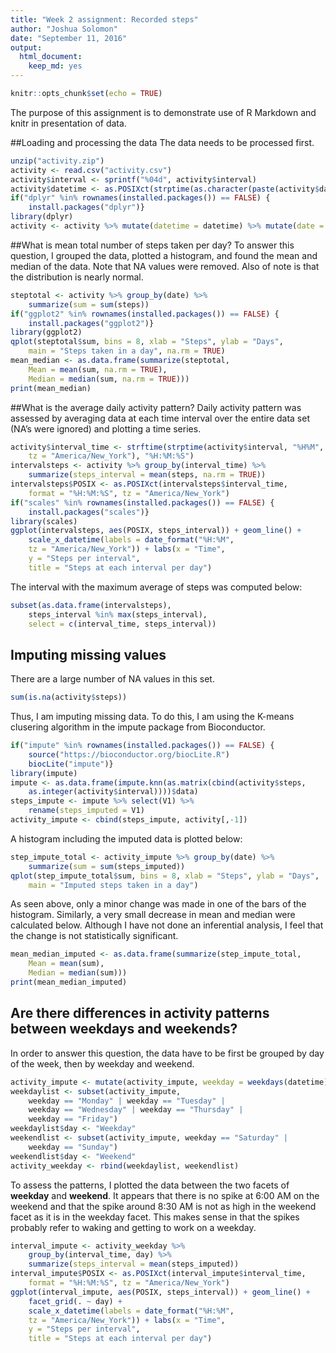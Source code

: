 ```yaml
---
title: "Week 2 assignment: Recorded steps"
author: "Joshua Solomon"
date: "September 11, 2016"
output: 
  html_document: 
    keep_md: yes
---
```


```r
knitr::opts_chunk$set(echo = TRUE)
```

The purpose of this assignment is to demonstrate use of R Markdown and knitr in presentation of data.

##Loading and processing the data
The data needs to be processed first.
```r
unzip("activity.zip")
activity <- read.csv("activity.csv")
activity$interval <- sprintf("%04d", activity$interval)
activity$datetime <- as.POSIXct(strptime(as.character(paste(activity$date, activity$interval)), "%Y-%m-%d %H%M", tz = "America/New_York"))
if("dplyr" %in% rownames(installed.packages()) == FALSE) {
    install.packages("dplyr")}
library(dplyr)
activity <- activity %>% mutate(datetime = datetime) %>% mutate(date = as.Date(as.character(date), "%Y-%m-%d"))
```

##What is mean total number of steps taken per day?
To answer this question, I grouped the data, plotted a histogram, and found the mean and median of the data.  Note that NA values were removed.  Also of note is that the distribution is nearly normal.
```r
steptotal <- activity %>% group_by(date) %>%
    summarize(sum = sum(steps))
if("ggplot2" %in% rownames(installed.packages()) == FALSE) {
    install.packages("ggplot2")}
library(ggplot2)
qplot(steptotal$sum, bins = 8, xlab = "Steps", ylab = "Days", 
    main = "Steps taken in a day", na.rm = TRUE)
mean_median <- as.data.frame(summarize(steptotal, 
    Mean = mean(sum, na.rm = TRUE), 
    Median = median(sum, na.rm = TRUE)))
print(mean_median)
```

##What is the average daily activity pattern?
Daily activity pattern was assessed by averaging data at each time interval over the entire data set (NA's were ignored) and plotting a time series.
```r
activity$interval_time <- strftime(strptime(activity$interval, "%H%M",
    tz = "America/New_York"), "%H:%M:%S")
intervalsteps <- activity %>% group_by(interval_time) %>%
    summarize(steps_interval = mean(steps, na.rm = TRUE))
intervalsteps$POSIX <- as.POSIXct(intervalsteps$interval_time, 
    format = "%H:%M:%S", tz = "America/New_York")
if("scales" %in% rownames(installed.packages()) == FALSE) {
    install.packages("scales")}
library(scales)
ggplot(intervalsteps, aes(POSIX, steps_interval)) + geom_line() +
    scale_x_datetime(labels = date_format("%H:%M", 
    tz = "America/New_York")) + labs(x = "Time", 
    y = "Steps per interval", 
    title = "Steps at each interval per day")
```

The interval with the maximum average of steps was computed below:
```r
subset(as.data.frame(intervalsteps), 
    steps_interval %in% max(steps_interval), 
    select = c(interval_time, steps_interval))
```

## Imputing missing values
There are a large number of NA values in this set.
```r
sum(is.na(activity$steps))
```

Thus, I am imputing missing data.  To do this, I am using the K-means clusering algorithm in the impute package from Bioconductor.
```r
if("impute" %in% rownames(installed.packages()) == FALSE) {
    source("https://bioconductor.org/biocLite.R")
    biocLite("impute")}
library(impute)
impute <- as.data.frame(impute.knn(as.matrix(cbind(activity$steps,
    as.integer(activity$interval))))$data)
steps_impute <- impute %>% select(V1) %>% 
    rename(steps_imputed = V1)
activity_impute <- cbind(steps_impute, activity[,-1])
```

A histogram including the imputed data is plotted below:
```r
step_impute_total <- activity_impute %>% group_by(date) %>%
    summarize(sum = sum(steps_imputed))
qplot(step_impute_total$sum, bins = 8, xlab = "Steps", ylab = "Days", 
    main = "Imputed steps taken in a day")
```

As seen above, only a minor change was made in one of the bars of the histogram.  Similarly, a very small decrease in mean and median were calculated below.  Although I have not done an inferential analysis, I feel that the change is not statistically significant.
```r
mean_median_imputed <- as.data.frame(summarize(step_impute_total, 
    Mean = mean(sum), 
    Median = median(sum)))
print(mean_median_imputed)
```

## Are there differences in activity patterns between weekdays and weekends?
In order to answer this question, the data have to be first be grouped by day of the week, then by weekday and weekend.
```r
activity_impute <- mutate(activity_impute, weekday = weekdays(datetime))
weekdaylist <- subset(activity_impute, 
    weekday == "Monday" | weekday == "Tuesday" | 
    weekday == "Wednesday" | weekday == "Thursday" | 
    weekday == "Friday")
weekdaylist$day <- "Weekday"
weekendlist <- subset(activity_impute, weekday == "Saturday" |
    weekday == "Sunday")
weekendlist$day <- "Weekend"
activity_weekday <- rbind(weekdaylist, weekendlist)
```

To assess the patterns, I plotted the data between the two facets of **weekday** and **weekend**.  It appears that there is no spike at 6:00 AM on the weekend and that the spike around 8:30 AM is not as high in the weekend facet as it is in the weekday facet.  This makes sense in that the spikes probably refer to waking and getting to work on a weekday.
```r
interval_impute <- activity_weekday %>% 
    group_by(interval_time, day) %>%
    summarize(steps_interval = mean(steps_imputed))
interval_impute$POSIX <- as.POSIXct(interval_impute$interval_time, 
    format = "%H:%M:%S", tz = "America/New_York")
ggplot(interval_impute, aes(POSIX, steps_interval)) + geom_line() + 
    facet_grid(. ~ day) +
    scale_x_datetime(labels = date_format("%H:%M", 
    tz = "America/New_York")) + labs(x = "Time", 
    y = "Steps per interval", 
    title = "Steps at each interval per day")
```